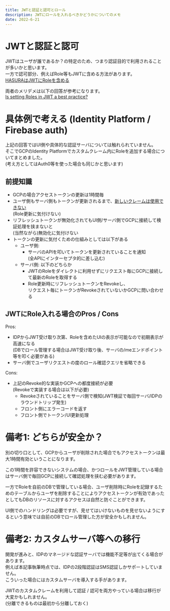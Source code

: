 ```yaml
---
title: JWTと認証と認可とロール
description: JWTにロールを入れるべきかどうかについてのメモ
date: 2022-6-21
---
```


# JWTと認証と認可

JWTはユーザが誰であるか？の特定のため、つまり認証目的で利用されることが多いかと思います。  
一方で認可部分、例えばRole等もJWTに含める方法があります。  
[HASURAはJWTにRoleを含める](https://hasura.io/docs/latest/graphql/core/auth/authentication/jwt/)

両者のメリデメは以下の回答が参考になります。  
[Is setting Roles in JWT a best practice?](https://stackoverflow.com/questions/47224931/is-setting-roles-in-jwt-a-best-practice)

# 具体例で考える (Identity Platform / Firebase auth)

上記の回答ではUI側や具体的な認証サーバについては触れられていません。  
そこでGCPのIdentity Platformでカスタムクレーム内にRoleを追加する場合についてまとめました。  
(考え方としてはAuth0等を使った場合も同じかと思います)


## 前提知識
- GCPの場合アクセストークンの更新は1時間毎
- ユーザ側もサーバ側もトークンが更新されるまで、[新しいクレームは使用できない](https://cloud.google.com/identity-platform/docs/how-to-configure-custom-claims)  
  (Role更新に気付けない)
- リフレッシュトークンが無効化されてもUI側/サーバ側でGCPに接続して検証処理を挟まないと  
  (当然ながら)無効化に気付けない
- トークンの更新に気付くための仕組みとしては以下がある
  - ユーザ側: 
    - サーバのAPIを叩いてトークンを更新されていることを通知  
    (全APIにインターセプタ的に差し込む)
  - サーバ側: 以下のどちらか
    - JWTのRoleをダイレクトに利用せずにリクエスト毎にGCPに接続して最新のRoleを取得する  
    - Role更新時にリフレッシュトークンをRevokeし、  
      リクエスト毎にトークンがRevokeされていないかGCPに問い合わせる

## JWTにRole入れる場合のPros / Cons

Pros:
- IDPからJWT受け取り次第、Roleを含めたUIの表示が可能なので初期表示が高速になる  
(DBでロール管理する場合はJWT受け取り後、サーバの/meエンドポイント等を叩く必要がある)
- サーバ側でユーザリクエストの度のロール確認クエリを省略できる

Cons:
- 上記のRevoke的な実装かGCPへの都度接続が必要  
  (Revokeで実装する場合は以下が必要)
  - Revokeされていることをサーバ側で検知(JWT検証で毎回サーバ/IDPのラウンドトリップ発生)
  - フロント側にエラーコードを返す
  - フロント側でトークン/UI更新処理


# 備考1: どちらが安全か？

別の切り口として、GCPからユーザが削除された場合でもアクセストークンは最大1時間有効ということになります。  

この1時間を許容できないシステムの場合、かつロールをJWT管理している場合はサーバ側で毎回GCPに接続して確認処理を挟む必要があります。  

一方でRoleを自前のDBで管理している場合、ユーザ削除時にRoleを記録するためのテーブルからユーザを削除することによりアクセストークンが有効であったとしてもDBのリソースに対するアクセスは自然と防ぐことができます。  

UI側でのハンドリングは必要ですが、見せてはいけないものを見せないようにするという意味では自前のDBでロール管理した方が安全かもしれません。

# 備考2: カスタムサーバ等への移行

開発が進みと、IDPのマネージドな認証サーバでは機能不足等が出てくる場合があります。  
例えば本記事執筆時点では、IDPの2段階認証はSMS認証しかサポートしていません。  
こういった場合にはカスタムサーバを導入する手があります。  

JWTのカスタムクレームを利用して認証 / 認可を両方やっている場合は移行が大変かもしれません。  
(分離できるものは最初から分離しておく)
